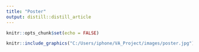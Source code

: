 ```yaml
---
title: "Poster"
output: distill::distill_article
---
```


```r
knitr::opts_chunk$set(echo = FALSE)
```

<center>
```r
knitr::include_graphics("C:/Users/iphone/VA_Project/images/poster.jpg")
```
</center>


